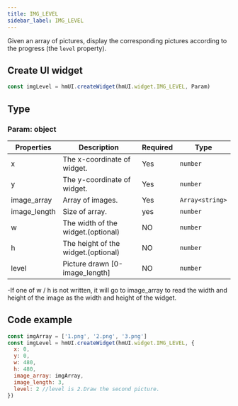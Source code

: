 ```yaml
---
title: IMG_LEVEL
sidebar_label: IMG_LEVEL
---
```


Given an array of pictures, display the corresponding pictures according to the progress (the `level` property).

## Create UI widget

```js
const imgLevel = hmUI.createWidget(hmUI.widget.IMG_LEVEL, Param)
```

## Type

### Param: object

| Properties   | Description                            | Required | Type |
| ------------ | ---------------------------------------| -------- | -------- |
| x            | The x-coordinate of widget.         | Yes | `number` |
| y            | The y-coordinate of widget.         | Yes | `number` |
| image_array  | Array of images.                       | Yes | `Array<string>` |
| image_length | Size of array.                         | yes | `number` |
| w            | The width of the widget.(optional)  | NO | `number` |
| h            | The height of the widget.(optional) | NO | `number` |
| level        | Picture drawn [0-image_length]         | NO | `number` |

-If one of w / h is not written, it will go to image_array to read the width and height of the image as the width and height of the widget.

## Code example

```js
const imgArray = ['1.png', '2.png', '3.png']
const imgLevel = hmUI.createWidget(hmUI.widget.IMG_LEVEL, {
  x: 0,
  y: 0,
  w: 480,
  h: 480,
  image_array: imgArray,
  image_length: 3,
  level: 2 //level is 2.Draw the second picture.
})
```
